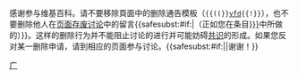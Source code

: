 {{{icon|[[File:Information.svg|25px]] }}}感谢参与维基百科。请不要移除頁面中的删除通告模板（<code>{{((}}[[T:vfd|vfd]]{{!}}</code>），也不要删除他人在[[Wikipedia:页面存废讨论|页面存废讨论]]中的留言{{<includeonly>safesubst:</includeonly>#if:{{{1|}}}|（正如您在条目[[:{{{1|}}}]]中所做的）}}。这样的删除行为并不能阻止讨论的进行并可能妨碍[[Wikipedia:删除守则|共识]]的形成。如果您反对某一删除申请，请到相应的页面参与讨论。{{<includeonly>safesubst:</includeonly>#if:{{{2|}}}|{{{2}}}|谢谢！}}<!-- Template:uw-afd1 --><noinclude>

{{Templatesnotice|series = uw-afd|max = 4}}
[[Category:用户警告模板|广]]
</noinclude>